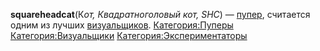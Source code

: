 {{Инфобокс для пуперов
|title2=squareheadcat
|другие_ники=squaredeadcat
InSomniac
|image3=[[Файл:Squareheadcat.jpg|left]]
|caption3=Пример
|сферы_творчества=RYTP, 3D моделирование
|год_начала=2013
|image4=Пример
|caption4=Пример
|имя_фамилия=Константин Лесников
|дата_рождения=
|место_проживания=
|ссылки=*[https://www.youtube.com/user/squareheadcat YouTube]
*[https://www.youtube.com/user/Ggurdezz/videos Alt]
*[https://vk.com/squareheadcat VK]
}}
'''squareheadcat '''(К''от, Квадратноголовый кот, SHC'') — [[Пуперы|пупер]], считается одним из лучших [[Визуальщики|визуальщиков]].
[[Категория:Пуперы]]
[[Категория:Визуальщики]]
[[Категория:Экспериментаторы]]